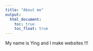 ```yaml
---
title: "About me"
output: 
  html_document:
    toc: true
    toc_float: true
---
```


My name is Ying and I make websites !!!